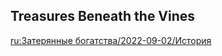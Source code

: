 {{EventTabs
|rootpage=Lost Riches/2022-09-02
|gallery = false
}}

==Treasures Beneath the Vines==
{{Transclude|Treasures Beneath the Vines|Dialogue|main=1|top=1}}

[[ru:Затерянные богатства/2022-09-02/История]]